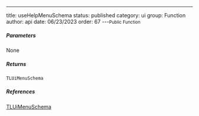 ---
title: useHelpMenuSchema
status: published
category: ui
group: Function
author: api
date: 06/23/2023
order: 67
---<Small>Public Function</Small>




##### Parameters


None

##### Returns


```ts
TLUiMenuSchema
```

##### References

[TLUiMenuSchema](/gen/ui/TLUiMenuSchema-type)

